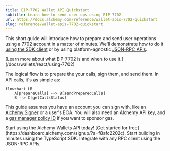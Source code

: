 ```yaml
---
title: EIP-7702 Wallet API Quickstart
subtitle: Learn how to send user ops using EIP-7702
url: https://docs.alchemy.com/reference/wallet-apis-7702-quickstart
slug: reference/wallet-apis-7702-quickstart
---
```


This short guide will introduce how to prepare and send user operations using a 7702 account in a matter of minutes. We'll demonstrate how to do it [using the SDK client](/reference/wallet-apis-7702-quickstart/sdk) or by using platform-agnostic [JSON-RPC APIs](/reference/wallet-apis-7702-quickstart/api).

<Info>
  [Learn more about what EIP-7702 is and when to use
  it.](/docs/wallets/react/using-7702)
</Info>

The logical flow is to prepare the your calls, sign them, and send them. In API calls, it's as simple as:

```mermaid
flowchart LR
    A[prepareCalls] --> B[sendPreparedCalls]
    B --> C[getCallsStatus]
```

This guide assumes you have an account you can sign with, like an [Alchemy Signer](https://www.alchemy.com/docs/wallets/signer/what-is-a-signer#alchemy-signer) or a user's EOA. You will also need an Alchemy API key, and a [gas manager policy ID](https://www.alchemy.com/docs/wallets/react/sponsor-gas) if you want to sponsor gas.

<Tip title="Don't have an API key?" icon="star">
  Start using the Alchemy Wallets API today! [Get started for
  free](https://dashboard.alchemy.com/signup/?a=f8afc2202c).
</Tip>

<CardGroup cols={2}>
  <Card
    title="Using SDK"
    href="/reference/wallet-apis-7702-quickstart/sdk"
    icon="code"
  >
    Start building in minutes using the TypeScript SDK.
  </Card>
  <Card
    title="Using JSON-RPC API"
    href="/reference/wallet-apis-7702-quickstart/api"
    icon="network-wired"
  >
    Integrate with any RPC client using the JSON-RPC APIs.
  </Card>
</CardGroup>

